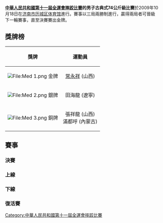 '''[[中華人民共和國第十一屆全運會|中華人民共和國第十一屆全運會]][[中華人民共和國第十一屆全運會摔跤比賽|摔跤比賽]]的男子古典式74公斤級比賽'''於2009年10月18日在[[济南市历城区体育馆|济南市历城区体育馆]]進行。賽事以三局兩勝制進行，贏得兩局者可晉級下一輪賽事，直至決賽賽出金牌。

==獎牌榜==
{| class="wikitable"
|- bgcolor="#efefef"
!align="center"|'''獎牌'''
!align="center"|'''運動員'''
|-
| bgcolor="gold" | [[File:Med_1.png|File:Med 1.png]] 金牌
| [[常永祥|常永祥]] (山西)
|-
| bgcolor="silver" | [[File:Med_2.png|File:Med 2.png]] 銀牌
|田海龍 (遼寧)
|-
| bgcolor="cc9966" | [[File:Med_3.png|File:Med 3.png]] 銅牌
|張祥龍 (山西)<br/> 滿都呼 (內蒙古)
|}
==賽事==
===決賽===
{{2TeamBracket-Tennis3NoSeeds
| RD1=決賽
| team-width=200
| RD1-team1='''常永祥 (山西)'''
| RD1-score1-1='''3'''
| RD1-score1-2='''1'''
| RD1-score1-3= 
| RD1-team2=田海龍 (遼寧)
| RD1-score2-1=0
| RD1-score2-2=0
| RD1-score2-3= 
}}
===上線===
{{16TeamBracket-Compact-Wrestling
| RD1=32強
| RD2=16強
| RD3=8強
| RD4=4強

| team-width=185
| score-width=20

| RD1-team01=周志達 (解放軍)
| RD1-score01-1='''4'''
| RD1-score01-2=2
| RD1-score01-3=2
| RD1-team02='''滿都呼 (內蒙古)'''
| RD1-score02-1=0
| RD1-score02-2='''4'''
| RD1-score02-3='''6'''

| RD1-team09='''楊斌 (山東)'''
| RD1-score09-1='''4'''
| RD1-score09-2='''1'''
| RD1-score09-3= 
| RD1-team10=鄭軍 (浙江)
| RD1-score10-1=3
| RD1-score10-2=0
| RD1-score10-3= 



| RD2-team01='''滿都呼 (內蒙古)'''
| RD2-score01-1='''2'''
| RD2-score01-2='''1'''
| RD2-score01-3= 
| RD2-team02=趙海軍 (河南)
| RD2-score02-1=0
| RD2-score02-2=0
| RD2-score02-3= 

| RD2-team03='''常永祥 (山西)'''
| RD2-score03-1='''4'''
| RD2-score03-2='''3'''
| RD2-score03-3= 
| RD2-team04=郝院東 (陝西)
| RD2-score04-1=0
| RD2-score04-2=0
| RD2-score04-3= 

| RD2-team05=楊斌 (山東)
| RD2-score05-1=0
| RD2-score05-2=0
| RD2-score05-3= 
| RD2-team06='''烏恩巴圖 (甘肅)'''
| RD2-score06-1='''3'''
| RD2-score06-2='''3'''
| RD2-score06-3=0

| RD2-team07= 范洪猛 (江西) 
| RD2-score07-1=0
| RD2-score07-2=0
| RD2-score07-3= 
| RD2-team08='''吳翰 (江蘇)'''
| RD2-score08-1='''1'''
| RD2-score08-2='''0'''
| RD2-score08-3= 

| RD3-team01=滿都呼 (內蒙古)
| RD3-score01-1=0
| RD3-score01-2=0
| RD3-score01-3= 
| RD3-team02='''常永祥 (山西)''' 
| RD3-score02-1='''2'''
| RD3-score02-2='''2'''
| RD3-score02-3= 

| RD3-team03='''烏恩巴圖 (甘肅)'''
| RD3-score03-1='''6'''
| RD3-score03-2='''6'''
| RD3-score03-3= 
| RD3-team04=吳翰 (江蘇) 
| RD3-score04-1=0
| RD3-score04-2=0
| RD3-score04-3= 

| RD4-team01='''常永祥 (山西)'''
| RD4-score01-1='''2'''
| RD4-score01-2='''1'''
| RD4-score01-3= 
| RD4-team02=烏恩巴圖 (甘肅)
| RD4-score02-1=0
| RD4-score02-2=0
| RD4-score02-3= 
}}

===下線===
{{16TeamBracket-Compact-Wrestling
| RD1=32強
| RD2=16強
| RD3=8強
| RD4=4強

| team-width=185
| score-width=20

| RD1-team01='''王兵宣 (山東)'''
| RD1-score01-1='''5'''
| RD1-score01-2='''1'''
| RD1-score01-3= 
| RD1-team02=徐衛超 (冶金體協)
| RD1-score02-1=0
| RD1-score02-2=0
| RD1-score02-3= 

| RD2-team01='''王兵宣 (山東)'''
| RD2-score01-1='''3'''
| RD2-score01-2='''1'''
| RD2-score01-3= 
| RD2-team02=馬革 (上海)
| RD2-score02-1=0
| RD2-score02-2=0
| RD2-score02-3= 

| RD2-team03='''張祥龍 (山西)'''
| RD2-score03-1=0
| RD2-score03-2='''1'''
| RD2-score03-3='''3'''
| RD2-team04=董桃羽 (四川)
| RD2-score04-1='''1'''
| RD2-score04-2=0
| RD2-score04-3=0

| RD2-team05=夏彪 (甘肅)
| RD2-score05-1=0
| RD2-score05-2=1
| RD2-score05-3= 
| RD2-team06='''田海龍 (遼寧)'''
| RD2-score06-1='''6'''
| RD2-score06-2='''7'''
| RD2-score06-3= 

| RD2-team07= 李明 (江西) 
| RD2-score07-1=0
| RD2-score07-2=0
| RD2-score07-3= 
| RD2-team08='''于泊 (解放軍)'''
| RD2-score08-1='''1'''
| RD2-score08-2='''1'''
| RD2-score08-3= 

| RD3-team01=王兵宣 (山東)
| RD3-score01-1='''3'''
| RD3-score01-2=0
| RD3-score01-3=0
| RD3-team02='''張祥龍 (山西)'''
| RD3-score02-1=0
| RD3-score02-2='''5'''
| RD3-score02-3='''2'''

| RD3-team03='''夏彪 (江蘇)'''
| RD3-score03-1='''3'''
| RD3-score03-2='''1'''
| RD3-score03-3= 
| RD3-team04=于泊 (解放軍)  
| RD3-score04-1=0
| RD3-score04-2=0
| RD3-score04-3= 

| RD4-team01=張祥龍 (山西)
| RD4-score01-1=0
| RD4-score01-2=3
| RD4-score01-3= 
| RD4-team02='''夏彪 (江蘇)''' 
| RD4-score02-1='''3'''
| RD4-score02-2='''4'''
| RD4-score02-3= 
}}

===復活賽===
{{8TeamBracket-Compact-NoSeeds-Byes
| RD1=首圈
| RD2=次圈
| RD3=銅牌賽

| team-width=185
| score-width=30



| RD2-team01=郝院東 (陝西)
| RD2-score01='''1''' 0 0
| RD2-team02='''滿都呼 (內蒙古)'''
| RD2-score02=0 '''1''' '''2'''

| RD3-team01='''滿都呼 (內蒙古)'''
| RD3-score01=0 '''2''' '''1'''
| RD3-team02=烏恩巴圖 (甘肅)
| RD3-score02='''7''' 0 0


}}

{{8TeamBracket-Compact-NoSeeds-Byes
| RD1=首圈
| RD2=次圈
| RD3=銅牌賽

| team-width=185
| score-width=30

| RD2-team01=王彪 (江蘇)
| RD2-score01='''1''' 0 1
| RD2-team02='''于泊 (解放軍)'''
| RD2-score02=0 '''5''' '''1'''


| RD3-team01=于泊 (解放軍)
| RD3-score01=0 0
| RD3-team02='''張祥龍 (山西)'''
| RD3-score02='''0''' '''0'''
}}
[[Category:中華人民共和國第十一屆全運會摔跤比賽|Category:中華人民共和國第十一屆全運會摔跤比賽]]